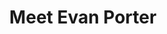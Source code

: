 ---
slug: pei-devs/elders
title: Meet Evan Porter
description: Evan Porter has been working in the IT field for over a decade. He has extensive experience using Java / Groovy and JavaScript professionally and likes Python and Clojure for fun. Attending PEI Devs since December 2012, he became an Elder in March 2016. Evan feels old and hates writing in third person. Only Bob Dole should refer to himself in the third person.
firstName: Evan
lastName: Porter
photo: /images/profiles/evan-porter.png
pubDate: 01/16/2023
peiDevsElder: active
---